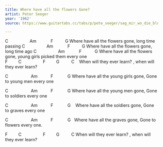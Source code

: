 ```yaml
---
title: Where have all the flowers Gone?
artist: Peter Seeger
year: '1962'
source: https://www.guitartabs.cc/tabs/p/pete_seeger/sag_mir_wo_die_blumen_sind_crd_ver_2.html

---
```



C                  Am            F          G
Where have all the flowers gone, long time passing
C                  Am            F          G
Where have all the flowers gone, long time ago
C                  Am            F           G
Where have all the flowers gone, young girls picked them every one
F         C                  F         G          C   
When will they ever learn? , when will they ever learn?


C                   Am           F            G
Where have all the young girls gone, Gone to young men every one

C                   Am           F            G
Where have all the young men gone, Gone to soldiers every one

C                   Am           F            G   
Where have all the soldiers gone, Gone to graves every one

C                   Am           F            G  
Where have all the graves gone, Gone to flowers every one.

F         C                  F         G          C
When will they ever learn? , when will they ever learn?
